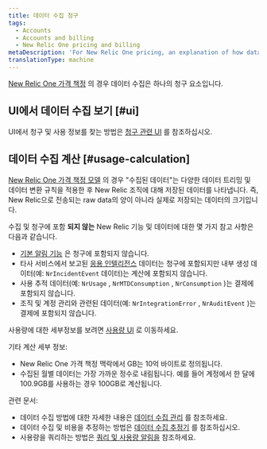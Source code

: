 ```yaml
---
title: 데이터 수집 청구
tags:
  - Accounts
  - Accounts and billing
  - New Relic One pricing and billing
metaDescription: 'For New Relic One pricing, an explanation of how data ingest is calculated for billing purposes.'
translationType: machine
---
```


[New Relic One 가격 책정](/docs/accounts/accounts-billing/new-relic-one-pricing-billing/new-relic-one-pricing-billing) 의 경우 데이터 수집은 하나의 청구 요소입니다.

## UI에서 데이터 수집 보기 [#ui]

UI에서 청구 및 사용 정보를 찾는 방법은 [청구 관련 UI](/docs/accounts/accounts-billing/general-account-settings/introduction-account-settings) 를 참조하십시오.

## 데이터 수집 계산 [#usage-calculation]

[New Relic One 가격 책정 모델](/docs/accounts/accounts-billing/new-relic-one-pricing-billing/new-relic-one-pricing-billing) 의 경우 "수집된 데이터"는 다양한 데이터 트리밍 및 데이터 변환 규칙을 적용한 후 New Relic 조직에 대해 저장된 데이터를 나타냅니다. 즉, New Relic으로 전송되는 raw data의 양이 아니라 실제로 저장되는 데이터의 크기입니다.

수집 및 청구에 포함 **되지 않는** New Relic 기능 및 데이터에 대한 몇 가지 참고 사항은 다음과 같습니다.

* [기본 알림 기능](/docs/alerts-applied-intelligence/new-relic-alerts/learn-alerts/alerts-concepts-workflow) 은 청구에 포함되지 않습니다.
* 타사 서비스에서 보고된 [응용 인텔리전스](/docs/alerts-applied-intelligence/new-relic-alerts/get-started/introduction-applied-intelligence) 데이터는 청구에 포함되지만 내부 생성 데이터(예: `NrIncidentEvent` 데이터)는 계산에 포함되지 않습니다.
* 사용 추적 데이터(예: `NrUsage` , `NrMTDConsumption` , `NrConsumption` )는 결제에 포함되지 않습니다.
* 조직 및 계정 관리와 관련된 데이터(예: `NrIntegrationError` , `NrAuditEvent` )는 결제에 포함되지 않습니다.

사용량에 대한 세부정보를 보려면 [사용량 UI](/docs/accounts/accounts-billing/new-relic-one-pricing-billing/billing-ui) 로 이동하세요.

기타 계산 세부 정보:

* New Relic One 가격 책정 맥락에서 GB는 10억 바이트로 정의됩니다.
* 수집된 월별 데이터는 가장 가까운 정수로 내림됩니다. 예를 들어 계정에서 한 달에 100.9GB를 사용하는 경우 100GB로 계산됩니다.

관련 문서:

* 데이터 수집 방법에 대한 자세한 내용은 [데이터 수집 관리](/docs/data-apis/manage-data/manage-data-coming-new-relic) 를 참조하세요.
* 데이터 수집 및 비용을 추정하는 방법은 [데이터 수집 추정기](/docs/data-apis/manage-data/calculate-data-ingest) 를 참조하십시오.
* 사용량을 쿼리하는 방법은 [쿼리 및 사용량 알림을](/docs/accounts/accounts-billing/new-relic-one-pricing-billing/usage-queries-alerts) 참조하세요.